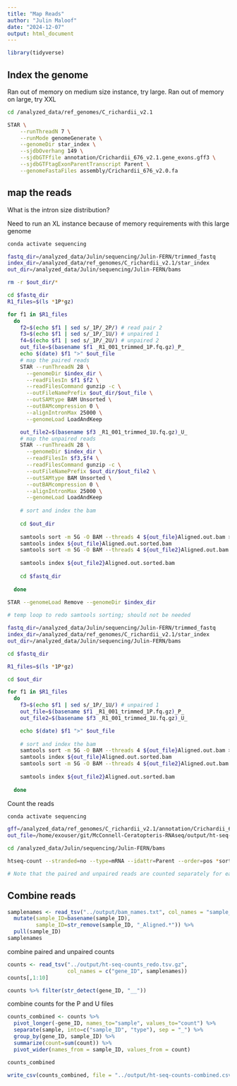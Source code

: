 ```yaml
---
title: "Map Reads"
author: "Julin Maloof"
date: "2024-12-07"
output: html_document
---
```


```r
library(tidyverse)
```


## Index the genome

Ran out of memory on medium size instance, try large.  Ran out of memory on large, try XXL
```bash
cd /analyzed_data/ref_genomes/C_richardii_v2.1

STAR \
    --runThreadN 7 \
    --runMode genomeGenerate \
    --genomeDir star_index \
    --sjdbOverhang 149 \
    --sjdbGTFfile annotation/Crichardii_676_v2.1.gene_exons.gff3 \
    --sjdbGTFtagExonParentTranscript Parent \
    --genomeFastaFiles assembly/Crichardii_676_v2.0.fa
```

## map the reads

What is the intron size distribution?



Need to run an XL instance because of memory requirements with this large genome

```bash
conda activate sequencing

fastq_dir=/analyzed_data/Julin/sequencing/Julin-FERN/trimmed_fastq
index_dir=/analyzed_data/ref_genomes/C_richardii_v2.1/star_index
out_dir=/analyzed_data/Julin/sequencing/Julin-FERN/bams

rm -r $out_dir/*

cd $fastq_dir
R1_files=$(ls *1P*gz)

for f1 in $R1_files
  do
    f2=$(echo $f1 | sed s/_1P/_2P/) # read pair 2
    f3=$(echo $f1 | sed s/_1P/_1U/) # unpaired 1
    f4=$(echo $f1 | sed s/_1P/_2U/) # unpaired 2
    out_file=$(basename $f1 _R1_001_trimmed_1P.fq.gz)_P_
    echo $(date) $f1 ">" $out_file 
    # map the paired reads
    STAR --runThreadN 28 \
      --genomeDir $index_dir \
      --readFilesIn $f1 $f2 \
      --readFilesCommand gunzip -c \
      --outFileNamePrefix $out_dir/$out_file \
      --outSAMtype BAM Unsorted \
      --outBAMcompression 0 \
      --alignIntronMax 25000 \
      --genomeLoad LoadAndKeep

    out_file2=$(basename $f3 _R1_001_trimmed_1U.fq.gz)_U_
    # map the unpaired reads
    STAR --runThreadN 28 \
      --genomeDir $index_dir \
      --readFilesIn $f3,$f4 \
      --readFilesCommand gunzip -c \
      --outFileNamePrefix $out_dir/$out_file2 \
      --outSAMtype BAM Unsorted \
      --outBAMcompression 0 \
      --alignIntronMax 25000 \
      --genomeLoad LoadAndKeep
    
    # sort and index the bam
    
    cd $out_dir
    
    samtools sort -m 5G -O BAM --threads 4 ${out_file}Aligned.out.bam > ${out_file}Aligned.out.sorted.bam
    samtools index ${out_file}Aligned.out.sorted.bam
    samtools sort -m 5G -O BAM --threads 4 ${out_file2}Aligned.out.bam > ${out_file2}Aligned.out.sorted.bam
    
    samtools index ${out_file2}Aligned.out.sorted.bam
    
    cd $fastq_dir
    
  done
  
STAR --genomeLoad Remove --genomeDir $index_dir
```

```bash
# temp loop to redo samtools sorting; should not be needed

fastq_dir=/analyzed_data/Julin/sequencing/Julin-FERN/trimmed_fastq
index_dir=/analyzed_data/ref_genomes/C_richardii_v2.1/star_index
out_dir=/analyzed_data/Julin/sequencing/Julin-FERN/bams

cd $fastq_dir

R1_files=$(ls *1P*gz)

cd $out_dir

for f1 in $R1_files
  do
    f3=$(echo $f1 | sed s/_1P/_1U/) # unpaired 1
    out_file=$(basename $f1 _R1_001_trimmed_1P.fq.gz)_P_
    out_file2=$(basename $f3 _R1_001_trimmed_1U.fq.gz)_U_

    echo $(date) $f1 ">" $out_file 
    
    # sort and index the bam
    samtools sort -m 5G -O BAM --threads 4 ${out_file}Aligned.out.bam > ${out_file}Aligned.out.sorted.bam
    samtools index ${out_file}Aligned.out.sorted.bam
    samtools sort -m 5G -O BAM --threads 4 ${out_file2}Aligned.out.bam > ${out_file2}Aligned.out.sorted.bam
    
    samtools index ${out_file2}Aligned.out.sorted.bam
    
  done

```


Count the reads

```bash
conda activate sequencing

gff=/analyzed_data/ref_genomes/C_richardii_v2.1/annotation/Crichardii_676_v2.1.gene.gff3
out_file=/home/exouser/git/McConnell-Ceratopteris-RNAseq/output/ht-seq-counts_redo.tsv

cd /analyzed_data/Julin/sequencing/Julin-FERN/bams

htseq-count --stranded=no --type=mRNA --idattr=Parent --order=pos *sorted.bam $gff -n 30 > $out_file

# Note that the paired and unpaired reads are counted separately for each file and will need to be combined.
```

## Combine reads
```r
samplenames <- read_tsv("../output/bam_names.txt", col_names = "sample_ID") %>%
  mutate(sample_ID=basename(sample_ID),
         sample_ID=str_remove(sample_ID, "_Aligned.*")) %>%
  pull(sample_ID)
samplenames
```


combine paired and unpaired counts
```r
counts <- read_tsv("../output/ht-seq-counts_redo.tsv.gz",
                   col_names = c("gene_ID", samplenames))
counts[,1:10]
```

```r
counts %>% filter(str_detect(gene_ID, "__"))
```


combine counts for the P and U files
```r
counts_combined <- counts %>% 
  pivot_longer(-gene_ID, names_to="sample", values_to="count") %>%
  separate(sample, into=c("sample_ID", "type"), sep = "_") %>%
  group_by(gene_ID, sample_ID) %>%
  summarize(count=sum(count)) %>%
  pivot_wider(names_from = sample_ID, values_from = count)

counts_combined
```
```r
write_csv(counts_combined, file = "../output/ht-seq-counts-combined.csv.gz")
```



